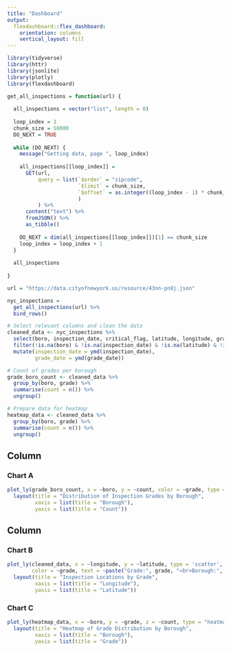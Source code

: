 ```yaml
---
title: "Dashboard"
output: 
  flexdashboard::flex_dashboard:
    orientation: columns
    vertical_layout: fill
---
```


```r
library(tidyverse)
library(httr)
library(jsonlite)
library(plotly)
library(flexdashboard)

get_all_inspections = function(url) {
  
  all_inspections = vector("list", length = 0)
  
  loop_index = 1
  chunk_size = 50000
  DO_NEXT = TRUE
  
  while (DO_NEXT) {
    message("Getting data, page ", loop_index)
    
    all_inspections[[loop_index]] = 
      GET(url,
          query = list(`$order` = "zipcode",
                       `$limit` = chunk_size,
                       `$offset` = as.integer((loop_index - 1) * chunk_size)
                       )
          ) %>%
      content("text") %>%
      fromJSON() %>%
      as_tibble()
    
    DO_NEXT = dim(all_inspections[[loop_index]])[1] == chunk_size
    loop_index = loop_index + 1
  }
  
  all_inspections
  
}

url = "https://data.cityofnewyork.us/resource/43nn-pn8j.json"

nyc_inspections = 
  get_all_inspections(url) %>%
  bind_rows() 
```


```r
# Select relevant columns and clean the data
cleaned_data <- nyc_inspections %>%
  select(boro, inspection_date, critical_flag, latitude, longitude, grade, grade_date) %>%
  filter(!is.na(boro) & !is.na(inspection_date) & !is.na(latitude) & !is.na(longitude) & !is.na(grade)) %>%
  mutate(inspection_date = ymd(inspection_date),
         grade_date = ymd(grade_date))
```


```r
# Count of grades per borough
grade_boro_count <- cleaned_data %>%
  group_by(boro, grade) %>%
  summarise(count = n()) %>%
  ungroup()
```

```r
# Prepare data for heatmap
heatmap_data <- cleaned_data %>%
  group_by(boro, grade) %>%
  summarise(count = n()) %>%
  ungroup()
```

Column {data-width=650}
-----------------------------------------------------------------------

### Chart A

```r
plot_ly(grade_boro_count, x = ~boro, y = ~count, color = ~grade, type = "bar") %>%
  layout(title = "Distribution of Inspection Grades by Borough",
         xaxis = list(title = "Borough"),
         yaxis = list(title = "Count"))
```

Column {data-width=350}
-----------------------------------------------------------------------

### Chart B

```r
plot_ly(cleaned_data, x = ~longitude, y = ~latitude, type = 'scatter', mode = 'markers',
        color = ~grade, text = ~paste("Grade:", grade, "<br>Borough:", boro)) %>%
  layout(title = "Inspection Locations by Grade",
         xaxis = list(title = "Longitude"),
         yaxis = list(title = "Latitude"))
```

### Chart C

```r
plot_ly(heatmap_data, x = ~boro, y = ~grade, z = ~count, type = "heatmap", color = "blue") %>%
  layout(title = "Heatmap of Grade Distribution by Borough",
         xaxis = list(title = "Borough"),
         yaxis = list(title = "Grade"))
```


